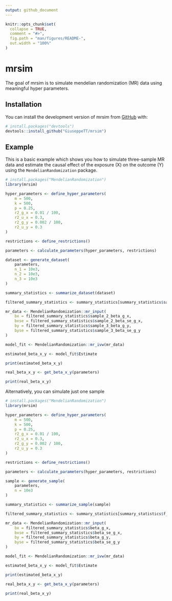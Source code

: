 ```yaml
---
output: github_document
---
```


<!-- README.md is generated from README.Rmd. Please edit that file -->

```r
knitr::opts_chunk$set(
  collapse = TRUE,
  comment = "#>",
  fig.path = "man/figures/README-",
  out.width = "100%"
)
```

# mrsim

<!-- badges: start -->
<!-- badges: end -->

The goal of mrsim is to simulate mendelian randomization (MR) data using meaningful hyper parameters.

## Installation

You can install the development version of mrsim from [GitHub](https://github.com/) with:

``` r
# install.packages("devtools")
devtools::install_github("GiuseppeTT/mrsim")
```

## Example

This is a basic example which shows you how to simulate three-sample MR data and estimate the causal effect of the exposure (X) on the outcome (Y) using the `MendelianRandomization` package.

```r
# install.packages("MendelianRandomization")
library(mrsim)

hyper_parameters <- define_hyper_parameters(
    m = 500,
    k = 500,
    p = 0.25,
    r2_g_x = 0.01 / 100,
    r2_u_x = 0.3,
    r2_g_y = 0.002 / 100,
    r2_u_y = 0.3
)

restrictions <- define_restrictions()

parameters <- calculate_parameters(hyper_parameters, restrictions)

dataset <- generate_dataset(
    parameters,
    n_1 = 10e3,
    n_2 = 10e3,
    n_3 = 10e3
)

summary_statistics <- summarize_dataset(dataset)

filtered_summary_statistics <- summary_statistics[summary_statistics$sample_1_f_statistic_g_x > 10, ]

mr_data <- MendelianRandomization::mr_input(
    bx = filtered_summary_statistics$sample_2_beta_g_x,
    bxse = filtered_summary_statistics$sample_2_beta_se_g_x,
    by = filtered_summary_statistics$sample_3_beta_g_y,
    byse = filtered_summary_statistics$sample_3_beta_se_g_y
)

model_fit <- MendelianRandomization::mr_ivw(mr_data)

estimated_beta_x_y <- model_fit$Estimate

print(estimated_beta_x_y)

real_beta_x_y <- get_beta_x_y(parameters)

print(real_beta_x_y)
```

Alternatively, you can simulate just one sample

```r
# install.packages("MendelianRandomization")
library(mrsim)

hyper_parameters <- define_hyper_parameters(
    m = 500,
    k = 500,
    p = 0.25,
    r2_g_x = 0.01 / 100,
    r2_u_x = 0.3,
    r2_g_y = 0.002 / 100,
    r2_u_y = 0.3
)

restrictions <- define_restrictions()

parameters <- calculate_parameters(hyper_parameters, restrictions)

sample <- generate_sample(
    parameters,
    n = 10e3
)

summary_statistics <- summarize_sample(sample)

filtered_summary_statistics <- summary_statistics[summary_statistics$f_statistic_g_x > 10, ]

mr_data <- MendelianRandomization::mr_input(
    bx = filtered_summary_statistics$beta_g_x,
    bxse = filtered_summary_statistics$beta_se_g_x,
    by = filtered_summary_statistics$beta_g_y,
    byse = filtered_summary_statistics$beta_se_g_y
)

model_fit <- MendelianRandomization::mr_ivw(mr_data)

estimated_beta_x_y <- model_fit$Estimate

print(estimated_beta_x_y)

real_beta_x_y <- get_beta_x_y(parameters)

print(real_beta_x_y)
```
